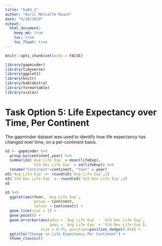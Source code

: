 ```yaml
---
title: "hw03_2"
author: "Avril Metcalfe-Roach"
date: "9/28/2019"
output: 
  html_document:
    keep_md: true
    toc: true
    toc_float: true
---
```


```r
knitr::opts_chunk$set(echo = FALSE)
```

```r
library(gapminder)
library(tidyverse)
library(ggplot2)
library(knitr)
library(kableExtra)
library(formattable)
library(scales)
```

# Task Option 5: Life Expectancy over Time, Per Continent
The gapminder dataset was used to identify how life expectancy has changed over time, on a per-continent basis.
```r
o5 <- gapminder %>% 
  group_by(continent,year) %>% 
  summarize(`Avg Life Exp` = mean(lifeExp),
            `Std Dev Life Exp` = sd(lifeExp)) %>% 
  rename("Continent"=continent, "Year" = year)
o5$`Avg Life Exp` <- round(o5$`Avg Life Exp`,1)
o5$`Std Dev Life Exp` <- round(o5$`Std Dev Life Exp`,1)
o5
```


```r
o5 %>% 
  ggplot(aes(Year, `Avg Life Exp`, 
             group = Continent, 
             colour = Continent)) +
  geom_line(size = 1) +
  geom_point() +
  geom_errorbar(aes(ymin = `Avg Life Exp` - `Std Dev Life Exp`,
                    ymax = `Avg Life Exp` + `Std Dev Life Exp`), 
                size = 0.75, position=position_dodge(0.05)) +
  ggtitle("Change in Life Expectancy Per Continent") +
  theme_classic()
```
<!-- Error bars: http://www.sthda.com/english/wiki/ggplot2-error-bars-quick-start-guide-r-software-and-data-visualization-->

